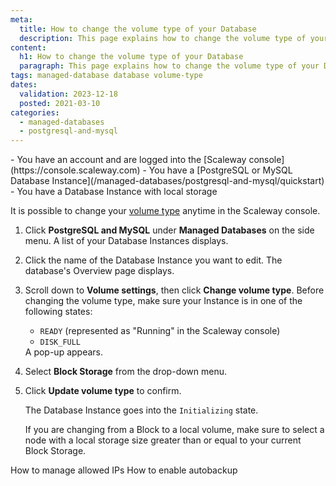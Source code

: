 ```yaml
---
meta:
  title: How to change the volume type of your Database
  description: This page explains how to change the volume type of your Database
content:
  h1: How to change the volume type of your Database
  paragraph: This page explains how to change the volume type of your Database
tags: managed-database database volume-type
dates:
  validation: 2023-12-18
  posted: 2021-03-10
categories:
  - managed-databases
  - postgresql-and-mysql
---
```


<Macro id="requirements" >

<Message type="requirement">
  - You have an account and are logged into the [Scaleway console](https://console.scaleway.com)
  - You have a [PostgreSQL or MySQL Database Instance](/managed-databases/postgresql-and-mysql/quickstart)
  - You have a Database Instance with local storage
</Message>

It is possible to change your [volume type](/managed-databases/postgresql-and-mysql/concepts/#volume-type) anytime in the Scaleway console.

1. Click **PostgreSQL and MySQL** under **Managed Databases** on the side menu. A list of your Database Instances displays.
2. Click the name of the Database Instance you want to edit. The database's Overview page displays.
3. Scroll down to **Volume settings**, then click **Change volume type**.
    <Message type="important">
      Before changing the volume type, make sure your Instance is in one of the following states:
      - `READY` (represented as "Running" in the Scaleway console)
      - `DISK_FULL`
    </Message>
    A pop-up appears.
4. Select **Block Storage** from the drop-down menu.
5. Click **Update volume type** to confirm.

    The Database Instance goes into the `Initializing` state.

    <Message type="important">
      If you are changing from a Block to a local volume, make sure to select a node with  a local storage size greater than or equal to your current Block Storage.
    </Message>


<Navigation title="See also">
  <PreviousButton to="/managed-databases/postgresql-and-mysql/how-to/manage-allowed-ip-addresses/">How to manage allowed IPs</PreviousButton>
  <NextButton to="/managed-databases/postgresql-and-mysql/how-to/enable-autobackup/">How to enable autobackup</NextButton>
</Navigation>

